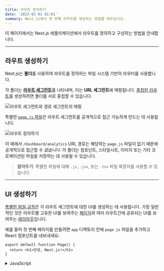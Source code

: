 ```yaml
---
title: 라우트 정의하기
date: '2023-02-01 01:01'
summary: Next.js에서 첫 번째 라우트를 생성하는 방법을 배우십시오.
---
```


<TOCInline toc={props.toc} asDisclosure />

이 페이지에서는 Next.js 애플리케이션에서 라우트를 정의하고 구성하는 방법을 안내합니다.

---

## 라우트 생성하기

Next.js는 **폴더**를 사용하여 라우트를 정의하는 파일 시스템 기반의 라우터를 사용합니다.

각 폴더는 [**라우트 세그먼트**](/docs/nextjs/routing#라우트-세그먼트)를 나타내며, 이는 **URL 세그먼트**에 매핑됩니다. [중첩된 라우트](/docs/nextjs/routing#중첩-라우트)를 생성하려면 폴더를 서로 중첩할 수 있습니다.

![라우트 세그먼트와 경로 세그먼트의 매핑](https://nextjs.org/_next/image?url=%2Fdocs%2Flight%2Froute-segments-to-path-segments.png&w=1920&q=75&dpl=dpl_3EQWD49M65DCVzGTYPK2YqHNmCjt)

특별한 [`page.js` 파일](/docs/nextjs/routing/pages-and-layouts#페이지)은 라우트 세그먼트를 공개적으로 접근 가능하게 만드는 데 사용됩니다.

![라우트 정의하기](https://nextjs.org/_next/image?url=%2Fdocs%2Flight%2Fdefining-routes.png&w=1920&q=75&dpl=dpl_3EQWD49M65DCVzGTYPK2YqHNmCjt)

이 예에서 `/dashboard/analytics` URL 경로는 해당하는 `page.js` 파일이 없기 때문에 공개적으로 접근할 수 _없습니다_. 이 폴더는 컴포넌트, 스타일시트, 이미지 또는 기타 코로케이션된 파일을 저장하는 데 사용될 수 있습니다.

> **알아두기**: 특별한 파일에 대해 `.js`, `.jsx`, 또는 `.tsx` 파일 확장자를 사용할 수 있습니다.

---

## UI 생성하기

[특별한 파일 규칙](/docs/nextjs/routing#파일-규칙)은 각 라우트 세그먼트에 대한 UI를 생성하는 데 사용됩니다. 
가장 일반적인 것은 라우트별 고유한 UI를 보여주는 [페이지](/docs/nextjs/routing/pages-and-layouts#페이지)와 여러 라우트간에 공유되는 UI를 보여주는 [레이아웃](/docs/nextjs/routing/pages-and-layouts#레이아웃)입니다.

예를 들어 첫 번째 페이지를 만들려면 `app` 디렉토리 안에 `page.js` 파일을 추가하고 React 컴포넌트를 내보내세요:

```tsx:"app/page.tsx" switcher
export default function Page() {
  return <h1>안녕, Next.js!</h1>
}
```

<details>
    <summary>JavaScript</summary>
```jsx:"app/page.js" switcher
export default function Page() {
  return <h1>안녕, Next.js!</h1>
}
```
</details>